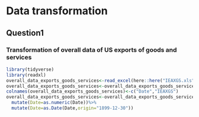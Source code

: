 # Data transformation

## Question1

### Transformation of overall data of US exports of goods and services

```r
library(tidyverse)
library(readxl)
overall_data_exports_goods_services<-read_excel(here::here("IEAXGS.xls"))
overall_data_exports_goods_services<-overall_data_exports_goods_services[-(1:10),]
colnames(overall_data_exports_goods_services)<-c("Date","IEAXGS")
overall_data_exports_goods_services<-overall_data_exports_goods_services%>%
  mutate(Date=as.numeric(Date))%>%
  mutate(Date=as.Date(Date,origin="1899-12-30"))
```


